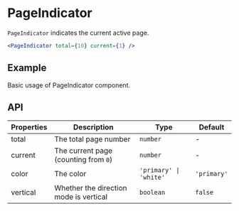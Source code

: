 # PageIndicator

`PageIndicator` indicates the current active page.

```jsx
<PageIndicator total={10} current={1} />
```

## Example

Basic usage of PageIndicator component.

<Demo src="../../components/page-indicator/demo/Example.tsx" />

## API

| Properties | Description                            | Type                   | Default     |
| ---------- | -------------------------------------- | ---------------------- | ----------- |
| total      | The total page number                  | `number`               | -           |
| current    | The current page (counting from `0`)   | `number`               | -           |
| color      | The color                              | `'primary' \| 'white'` | `'primary'` |
| vertical   | Whether the direction mode is vertical | `boolean`              | `false`     |
